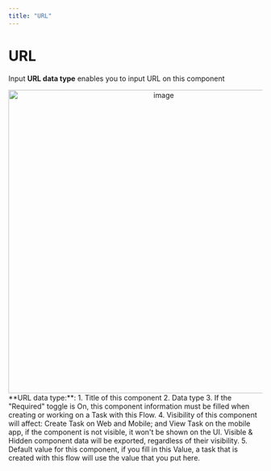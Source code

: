```yaml
---
title: "URL"
---
```


# URL

Input **URL data type** enables you to input URL on this component

<div align="center">
  <img src="https://t3837933.p.clickup-attachments.com/t3837933/2fe7a9de-8dae-4c06-b0a3-8a43134ba228/image.png" alt="image" width="600" />
</div> **URL data type:**:
1. Title of this component
2. Data type
3. If the "Required" toggle is On, this component information must be filled when creating or working on a Task with this Flow.
4. Visibility of this component will affect: Create Task on Web and Mobile; and View Task on the mobile app, if the component is not visible, it won't be shown on the UI. Visible & Hidden component data will be exported, regardless of their visibility.
5. Default value for this component, if you fill in this Value, a task that is created with this flow will use the value that you put here.